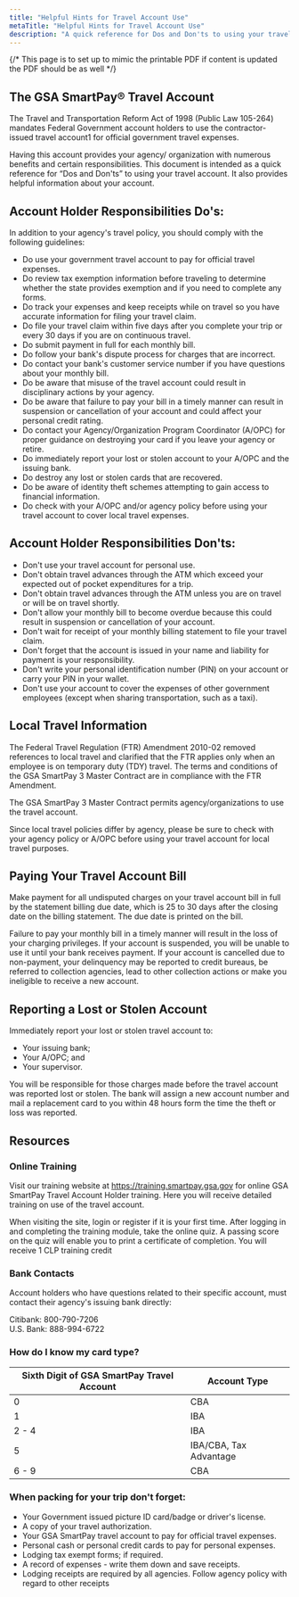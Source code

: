 ```yaml
---
title: "Helpful Hints for Travel Account Use"
metaTitle: "Helpful Hints for Travel Account Use"
description: "A quick reference for Dos and Don'ts to using your travel account"
---
```

{/* This page is to set up to mimic the printable PDF if content is updated the PDF should be as well  */}

<LinkButton link="files/travel-account-helpful-hints.pdf" text="Printable Version [PDF, 14 pages]" />


## The GSA SmartPay® Travel Account

The Travel and Transportation Reform Act of 1998 (Public Law 105-264) mandates Federal Government account holders to use the contractor-issued travel account1 for official government travel expenses. 

Having this account provides your agency/ organization with numerous benefits and certain responsibilities. This document is intended as a quick reference for “Dos and Don'ts” to using your travel account. It also provides helpful information about your account.

## Account Holder Responsibilities Do's:

In addition to your agency's travel policy, you should comply with the following guidelines: 
 - Do use your government travel account to pay for official travel expenses. 
 - Do review tax exemption information before traveling to determine whether the state provides exemption and if you need to complete any forms. 
 - Do track your expenses and keep receipts while on travel so you have accurate information for filing your travel claim. 
 - Do file your travel claim within five days after you complete your trip or every 30 days if you are on continuous travel. 
 - Do submit payment in full for each monthly bill. 
 - Do follow your bank's dispute process for charges that are incorrect. 
 - Do contact your bank's customer service number if you have questions about your monthly bill. 
 - Do be aware that misuse of the travel account could result in disciplinary actions by your agency. 
 - Do be aware that failure to pay your bill in a timely manner can result in suspension or cancellation of your account and could affect your personal credit rating. 
 - Do contact your Agency/Organization Program Coordinator (A/OPC) for proper guidance on destroying your card if you leave your agency or retire. 
 - Do immediately report your lost or stolen account to your A/OPC and the issuing bank. 
 - Do destroy any lost or stolen cards that are recovered. 
 - Do be aware of identity theft schemes attempting to gain access to financial information. 
 - Do check with your A/OPC and/or agency policy before using your travel account to cover local travel expenses.

## Account Holder Responsibilities Don'ts:
 - Don't use your travel account for personal use.
 - Don't obtain travel advances through the ATM which exceed your expected out of pocket expenditures for a trip.
 - Don't obtain travel advances through the ATM unless you are on travel or will be on travel shortly.
 - Don't allow your monthly bill to become overdue because this could result in suspension or cancellation of your account.
 - Don't wait for receipt of your monthly billing statement to file your travel claim.
 - Don't forget that the account is issued in your name and liability for payment is your responsibility.
 - Don't write your personal identification number (PIN) on your account or carry your PIN in your wallet.
 - Don't use your account to cover the expenses of other government employees (except when sharing transportation, such as a taxi).


## Local Travel Information
The Federal Travel Regulation (FTR) Amendment 2010-02 removed references to local travel and clarified that the FTR applies only when an employee is on temporary duty (TDY) travel. The terms and conditions of the GSA SmartPay 3 Master Contract are in compliance with the FTR Amendment. 

The GSA SmartPay 3 Master Contract permits agency/organizations to use the travel account. 

Since local travel policies differ by agency, please be sure to check with your agency policy or A/OPC before using your travel account for local travel purposes.

## Paying Your Travel Account Bill
Make payment for all undisputed charges on your travel account bill in full by the statement billing due date, which is 25 to 30 days after the closing date on the billing statement. The due date is printed on the bill.

Failure to pay your monthly bill in a timely manner will result in the loss of your charging privileges. If your account is suspended, you will be unable to use it until your bank receives payment. If your account is cancelled due to non-payment, your delinquency may be reported to credit bureaus, be referred to collection agencies, lead to other collection actions or make you ineligible to receive a new account.

## Reporting a Lost or Stolen Account
Immediately report your lost or stolen travel account to:
 
- Your issuing bank;
- Your A/OPC; and
- Your supervisor.

You will be responsible for those charges made before the travel account was reported lost or stolen. The bank will assign a new account number and mail a replacement card to you within 48 hours form the time the theft or loss was reported.

## Resources
### Online Training 
Visit our training website at https://training.smartpay.gsa.gov for online GSA SmartPay Travel Account Holder training. Here you will receive detailed training on use of the travel account. 

When visiting the site, login or register if it is your first time. After logging in and completing the training module, take the online quiz. A passing score on the quiz will enable you to print a certificate of completion. You will receive 1 CLP training credit

### Bank Contacts 
Account holders who have questions related to their specific account, must contact their agency's issuing bank directly:

Citibank: 800-790-7206 <br />
U.S. Bank: 888-994-6722

### How do I know my card type?
| Sixth Digit of GSA SmartPay Travel Account | Account Type               |
|--------------------------------------------|----------------------------|
| 0                                          | CBA                        |
| 1                                          | IBA                        |
| 2 - 4                                      | IBA                        |
| 5                                          | IBA/CBA, Tax Advantage     |
| 6 - 9                                      | CBA                        |

### When packing for your trip don't forget:
- Your Government issued picture ID card/badge or driver's license.
- A copy of your travel authorization.
- Your GSA SmartPay travel account to pay for official travel expenses. 
- Personal cash or personal credit cards to pay for personal expenses.
- Lodging tax exempt forms; if required.
- A record of expenses - write them down and save receipts.
- Lodging receipts are required by all agencies. Follow agency policy with regard to other receipts
